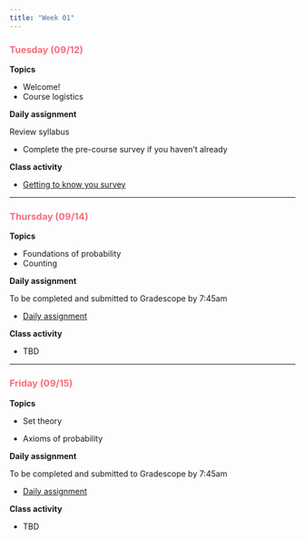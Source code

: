 ```yaml
---
title: "Week 01"
---
```


::: {style="color: #F66D7A"}
### Tuesday (09/12)
:::

**Topics**

-   Welcome!
-   Course logistics

**Daily assignment**

Review syllabus

-   Complete the pre-course survey if you haven't already

**Class activity**

-   [Getting to know you survey](class/CA_00.pdf)

------------------------------------------------------------------------

::: {style="color: #F66D7A"}
### Thursday (09/14)
:::

**Topics**

-   Foundations of probability
-   Counting

**Daily assignment**

To be completed and submitted to Gradescope by 7:45am

-   [Daily assignment](daily/DA_01.pdf)

**Class activity**

-   TBD

------------------------------------------------------------------------

::: {style="color: #F66D7A"}
### Friday (09/15)
:::

**Topics**

-   Set theory

-   Axioms of probability

**Daily assignment**

To be completed and submitted to Gradescope by 7:45am

-   [Daily assignment](daily/DA_02.pdf)

**Class activity**

-   TBD
